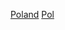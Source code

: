 {{Portal box|波蘭|體育運動}}
{{Year by category
|m=2
|c=0
|d=2
|y=1
|cat=波蘭體育
|sortkey=體育
|parent=各年份波蘭體育
|subcat=2021年波兰
}}
[[Category:2021年各國體育|Poland]]
[[Category:2021年歐洲體育|Pol]]